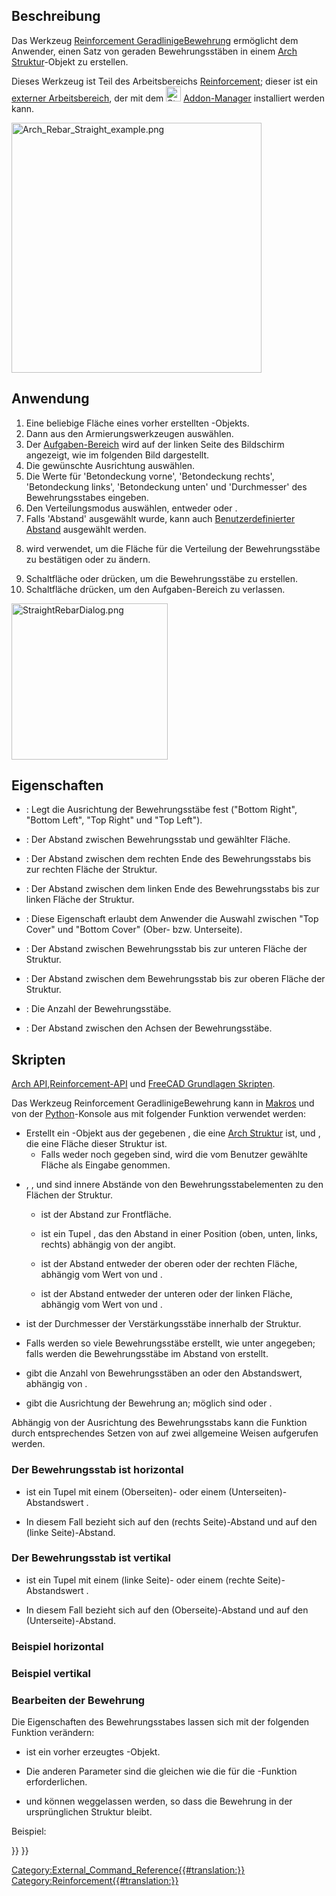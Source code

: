 <languages/>

{{Docnav/de
|[[Arch_Rebar/de|Bewehrung]]
|[[Reinforcement_UShapeRebar/de|UBewehrung]]
|[[Reinforcement_Workbench/de|Reinforcement]]
|IconL=Arch_Rebar.svg
|IconR=Reinforcement_UShapeRebar.svg
|IconC=Reinforcement_Workbench.svg
}}

{{GuiCommand/de
|Name=Reinforcement StraightRebar
|Name/de=Reinforcement GeradlinigeBewehrung
|MenuLocation=3D/BIM → Bewehrungswerkzeuge → Geradlinige Bewehrung
|Workbenches=[[Reinforcement_Workbench/de|Reinforcement]], [[BIM_Workbench/de|BIM]]
|Version=0.17
|SeeAlso=
}}

<span id="Description"></span>
==Beschreibung==

Das Werkzeug [[Reinforcement_StraightRebar/de|Reinforcement GeradlinigeBewehrung]] ermöglicht dem Anwender, einen Satz von geraden Bewehrungsstäben in einem [[Arch_Structure/de|Arch Struktur]]-Objekt zu erstellen.

Dieses Werkzeug ist Teil des Arbeitsbereichs [[Reinforcement_Workbench/de|Reinforcement]]; dieser ist ein [[External_workbenches/de|externer Arbeitsbereich]], der mit dem [[Image:Std_AddonMgr.svg|24px]] [[Std_AddonMgr/de|Addon-Manager]] installiert werden kann.

[[Image:Arch_Rebar_Straight_example.png|400px]]
{{Caption|Zwei Sätze gerader Bewehrungsstäbe in einer [[Arch_Structure/de|Arch Struktur]]}}

<span id="Usage"></span>
==Anwendung==

# Eine beliebige Fläche eines vorher erstellten {{Button|[[Image:Arch_Structure.svg|16px]] [[Arch_Structure/de|Arch Struktur]]}}-Objekts.
# Dann {{Button|[[Image:Reinforcement_StraightRebar.svg|16px]] [[Reinforcement_StraightRebar/de|Geradlinige Bewehrung]]}} aus den Armierungswerkzeugen auswählen.
# Der [[Task_panel/de|Aufgaben-Bereich]] wird auf der linken Seite des Bildschirm angezeigt, wie im folgenden Bild dargestellt.
# Die gewünschte Ausrichtung auswählen.
# Die Werte für  'Betondeckung vorne', 'Betondeckung rechts', 'Betondeckung links', 'Betondeckung unten' und 'Durchmesser' des Bewehrungsstabes eingeben.
# Den Verteilungsmodus auswählen, entweder {{incode|'Anzahl'}} oder {{incode|'Abstand'}}.
# Falls 'Abstand' ausgewählt wurde, kann auch [[Reinforcement_Custom_Spacing/de|Benutzerdefinierter Abstand]] ausgewählt werden.
# {{Button|Markierte Seite auswählen}} wird verwendet, um die Fläche für die Verteilung der Bewehrungsstäbe zu bestätigen oder zu ändern.
# Schaltfläche {{Button|OK}} oder {{Button|Anwenden}} drücken, um die Bewehrungsstäbe zu erstellen.
# Schaltfläche {{Button|Abbrechen}} drücken, um den Aufgaben-Bereich zu verlassen.

[[Image:StraightRebarDialog.png|250px]]
{{Caption|Aufgaben-Bereich für das Werkzeug}}

<span id="Properties"></span>
==Eigenschaften==

* {{PropertyData|Orientation}}: Legt die Ausrichtung der Bewehrungsstäbe fest ("Bottom Right", "Bottom Left", "Top Right" und "Top Left").
* {{PropertyData|Front Cover}}: Der Abstand zwischen Bewehrungsstab und gewählter Fläche.
* {{PropertyData|Right Cover}}: Der Abstand zwischen dem rechten Ende des Bewehrungsstabs bis zur rechten Fläche der Struktur.
* {{PropertyData|Left Cover}}: Der Abstand zwischen dem linken Ende des Bewehrungsstabs bis zur linken Fläche der Struktur.
* {{PropertyData|Cover along}}: Diese Eigenschaft erlaubt dem Anwender die Auswahl zwischen "Top Cover" und "Bottom Cover" (Ober- bzw. Unterseite).
* {{PropertyData|Bottom Cover}}: Der Abstand zwischen Bewehrungsstab bis zur unteren Fläche der Struktur.
* {{PropertyData|Top Cover}}: Der Abstand zwischen dem Bewehrungsstab bis zur oberen Fläche der Struktur.
* {{PropertyData|Amount}}: Die Anzahl der Bewehrungsstäbe.
* {{PropertyData|Spacing}}: Der Abstand zwischen den Achsen der Bewehrungsstäbe.

<span id="Scripting"></span>
==Skripten==

{{Emphasis|Siehe auch:}} [[Arch_API/de|Arch API]],[[Reinforcement_API/de|Reinforcement-API]] und [[FreeCAD_Scripting_Basics/de|FreeCAD Grundlagen Skripten]].

Das Werkzeug Reinforcement GeradlinigeBewehrung kann in [[Macros/de|Makros]] und von der [[Python/de|Python]]-Konsole aus mit folgender Funktion verwendet werden:

{{Code|code=
Rebar = makeStraightRebar(f_cover, coverAlong, rt_cover, lb_cover,
                          diameter, amount_spacing_check, amount_spacing_value, orientation="Horizontal",
                          structure=None, facename=None)
}}

* Erstellt ein {{incode|Rebar}}-Objekt aus der gegebenen {{incode|structure}}, die eine [[Arch Structure/de|Arch Struktur]] ist, und {{incode|facename}}, die eine Fläche dieser Struktur ist.
** Falls weder {{incode|structure}} noch {{incode|facename}} gegeben sind, wird die vom Benutzer gewählte Fläche als Eingabe genommen.
* {{incode|f_cover}}, {{incode|coverAlong}}, {{incode|rt_cover}} und  {{incode|lb_cover}} sind innere Abstände von den Bewehrungsstabelementen zu den Flächen der Struktur.
** {{incode|f_cover}} ist der Abstand zur Frontfläche.
** {{incode|coverAlong}} ist ein Tupel {{incode|(position, value)}}, das den Abstand in einer Position (oben, unten, links, rechts) abhängig von der {{incode|orientation}} angibt.
** {{incode|rt_cover}} ist der Abstand entweder der oberen oder der rechten Fläche, abhängig vom Wert von {{incode|coverAlong}} und {{incode|orientation}}.
** {{incode|lb_cover}} ist der Abstand entweder der unteren oder der linken Fläche, abhängig vom Wert von {{incode|coverAlong}} und {{incode|orientation}}.
* {{incode|diameter}} ist der Durchmesser der Verstärkungsstäbe innerhalb der Struktur.
* {{incode|amount_spacing_check}} Falls {{incode|True}} werden so viele Bewehrungsstäbe erstellt, wie unter {{incode|amount_spacing_value}} angegeben; falls {{incode|False}} werden die Bewehrungsstäbe im Abstand von  {{incode|amount_spacing_value}} erstellt.
* {{incode|amount_spacing_value}} gibt die Anzahl von Bewehrungsstäben an oder den Abstandswert, abhängig von {{incode|amount_spacing_check}}.
* {{incode|orientation}} gibt die Ausrichtung der Bewehrung an; möglich sind {{incode|"Horizontal"}} oder {{incode|"Vertical"}}.

Abhängig von der Ausrichtung des Bewehrungsstabs kann die Funktion durch entsprechendes Setzen von {{Incode|coverAlong}} auf zwei allgemeine Weisen aufgerufen werden.

<span id="The_rebar_is_horizontal"></span>
=== Der Bewehrungsstab ist horizontal ===

{{Code|code=
Rebar = makeStraightRebar(f_cover, ("Top Side", value), right_cover, left_cover, ...)
Rebar = makeStraightRebar(f_cover, ("Bottom Side", value), right_cover, left_cover, ...)
}}

* {{incode|coverAlong}} ist ein Tupel mit einem {{incode|"Top Side"}} (Oberseiten)- oder einem {{incode|"Bottom Side"}} (Unterseiten)-Abstandswert {{incode|value}}.
* In diesem Fall bezieht sich {{incode|rt_cover}} auf den {{incode|right_cover}} (rechts Seite)-Abstand und {{incode|lb_cover}} auf den {{incode|left_cover}} (linke Seite)-Abstand.

<span id="The_rebar_is_vertical"></span>
=== Der Bewehrungsstab ist vertikal ===

{{Code|code=
Rebar = makeStraightRebar(f_cover, ("Left Side", value), top_cover, bottom_cover, ...)
Rebar = makeStraightRebar(f_cover, ("Right Side", value), top_cover, bottom_cover, ...)
}}

* {{incode|coverAlong}} ist ein Tupel mit einem {{incode|"Left Side"}} (linke Seite)- oder einem {{incode|"Right Side"}} (rechte Seite)-Abstandswert {{incode|value}}.
* In diesem Fall bezieht sich {{incode|rt_cover}} auf den {{incode|top_cover}} (Oberseite)-Abstand und {{incode|lb_cover}} auf den {{incode|bottom_cover}} (Unterseite)-Abstand.

<span id="Example_horizontal"></span>
=== Beispiel horizontal ===

{{Code|code=
import Arch, Draft, StraightRebar

Structure = Arch.makeStructure(length=1000, width=1000, height=400)
Structure.ViewObject.Transparency = 80
FreeCAD.ActiveDocument.recompute()

Rebar = StraightRebar.makeStraightRebar(50, ("Bottom Side", 20), 100, 100,
                                        12, True, 5, "Horizontal", Structure, "Face4")
Rebar.ViewObject.ShapeColor = (0.9, 0.0, 0.0)

Rebar2 = StraightRebar.makeStraightRebar(50, ("Bottom Side", 50), 100, 100,
                                         12, True, 5, "Horizontal", Structure, "Face6")
Rebar2.ViewObject.ShapeColor = (0.0, 0.0, 0.9)
}}

<span id="Example_vertical"></span>
=== Beispiel vertikal ===

{{Code|code=
import Arch, Draft, StraightRebar

Structure2 = Arch.makeStructure(length=1000, width=1000, height=400)
Structure2.ViewObject.Transparency = 80
Draft.move(Structure2, FreeCAD.Vector(1500, 0, 0))
FreeCAD.ActiveDocument.recompute()

Rebar3 = StraightRebar.makeStraightRebar(50, ("Left Side", 20), 100, 100,
                                         12, True, 5, "Vertical", Structure2, "Face4")
Rebar3.ViewObject.ShapeColor = (0.9, 0.5, 0.0)

Rebar4 = StraightRebar.makeStraightRebar(50, ("Left Side", 50), 100, 100,
                                         12, True, 5, "Vertical", Structure2, "Face6")
Rebar4.ViewObject.ShapeColor = (0.0, 0.5, 0.5)
}}

<span id="Edition_of_rebar"></span>
===Bearbeiten der Bewehrung===

Die Eigenschaften des Bewehrungsstabes lassen sich mit der folgenden Funktion verändern:

{{Code|code=
editStraightRebar(Rebar, f_cover, coverAlong, rt_cover, lb_cover,
                  diameter, amount_spacing_check, amount_spacing_value, orientation,
                  structure=None, facename=None)
}}

* {{incode|Rebar}} ist ein vorher erzeugtes {{incode|StraightRebar}}-Objekt.
* Die anderen Parameter sind die gleichen wie die für die {{incode|makeStraightRebar()}}-Funktion erforderlichen.
* {{incode|structure}} und {{incode|facename}} können weggelassen werden, so dass die Bewehrung in der ursprünglichen Struktur bleibt.

Beispiel:

{{Code|code=
import StraightRebar

StraightRebar.editStraightRebar(Rebar, 50, ("Top Side", 20), 100, 100,
                                24, True, 7, "Horizontal")

StraightRebar.editStraightRebar(Rebar2, 50, ("Top Side", 50), 100, 100,
                                24, True, 7, "Horizontal")

StraightRebar.editStraightRebar(Rebar3, 50, ("Right Side", 20), 100, 100,
                                24, True, 7, "Vertical")

StraightRebar.editStraightRebar(Rebar4, 50, ("Right Side", 50), 100, 100,
                                24, True, 7, "Vertical")
}}


{{Docnav/de
|[[Arch_Rebar/de|Bewehrung]]
|[[Reinforcement_UShapeRebar/de|UBewehrung]]
|[[Reinforcement_Workbench/de|Reinforcement]]
|IconL=Arch_Rebar.svg
|IconR=Reinforcement_UShapeRebar.svg
|IconC=Reinforcement_Workbench.svg
}}

[[Category:External_Command_Reference{{#translation:}}]]
[[Category:Reinforcement{{#translation:}}]]
{{BIM_Tools_navi{{#translation:}}}}
{{Userdocnavi{{#translation:}}}}